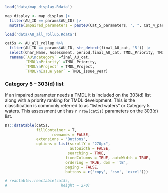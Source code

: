 ```r

load('data/map_display.Rdata')

map_display <- map_display |> 
  filter(AU_ID == params$AU_ID) |> 
  mutate(Impaired_parameters = paste0(Cat_5_parameters, ", ", Cat_4_parameters))

load('data/AU_all_rollup.Rdata')

cat5s <- AU_all_rollup %>% 
  filter(AU_ID == params$AU_ID, str_detect(final_AU_cat, '5')) |> 
  select(Char_Name, Assessment, period,final_AU_cat, TMDL_Priority, TMDL_Project, TMDL_issue_year) |> 
  rename(`AU\ncategory` =final_AU_cat,
         `TMDL\nPriority` =TMDL_Priority,
         `TMDL\nProject` = TMDL_Project,
         `TMDL\nIssue year` = TMDL_issue_year)

```

### Category 5 – 303(d) list

If an impaired parameter needs a TMDL it is included on the 303(d) list along with a priority ranking for TMDL development. This is the classification is commonly referred to as “listed waters” or Category 5 waters. This assessment unit has `r nrow(cat5s)` parameters on the 303(d) list.

```r
DT::datatable(cat5s,
              fillContainer = T,
                     rownames = FALSE,
              extensions = 'Buttons',
              options = list(scrollY = "270px",
                             autoWidth = FALSE,
                            searching = TRUE,
                           fixedColumns = TRUE, autoWidth = TRUE,
                           ordering = TRUE, dom = 'tB',
                           paging = FALSE,
                           buttons = c('copy', 'csv', 'excel')))

# reactable::reactable(cat5s,
#                        height = 270)
```
